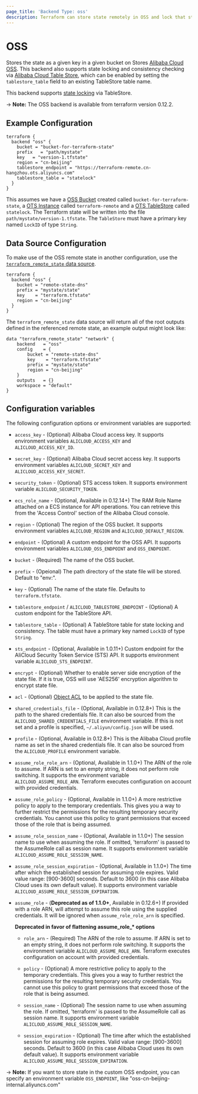 ```yaml
---
page_title: 'Backend Type: oss'
description: Terraform can store state remotely in OSS and lock that state with OSS.
---
```


# OSS

Stores the state as a given key in a given bucket on Stores
[Alibaba Cloud OSS](https://www.alibabacloud.com/help/product/31815.htm).
This backend also supports state locking and consistency checking via
[Alibaba Cloud Table Store](https://www.alibabacloud.com/help/doc-detail/27280.htm), which can be enabled by setting
the `tablestore_table` field to an existing TableStore table name.

This backend supports [state locking](/language/state/locking) via TableStore.

-> **Note:** The OSS backend is available from terraform version 0.12.2.

## Example Configuration

```hcl
terraform {
  backend "oss" {
    bucket = "bucket-for-terraform-state"
    prefix   = "path/mystate"
    key   = "version-1.tfstate"
    region = "cn-beijing"
    tablestore_endpoint = "https://terraform-remote.cn-hangzhou.ots.aliyuncs.com"
    tablestore_table = "statelock"
  }
}
```

This assumes we have a [OSS Bucket](https://registry.terraform.io/providers/aliyun/alicloud/latest/docs/resources/oss_bucket) created called `bucket-for-terraform-state`,
a [OTS Instance](https://registry.terraform.io/providers/aliyun/alicloud/latest/docs/resources/ots_instance) called `terraform-remote` and
a [OTS TableStore](https://registry.terraform.io/providers/aliyun/alicloud/latest/docs/resources/ots_table) called `statelock`. The
Terraform state will be written into the file `path/mystate/version-1.tfstate`. The `TableStore` must have a primary key named `LockID` of type `String`.

## Data Source Configuration

To make use of the OSS remote state in another configuration, use the
[`terraform_remote_state` data
source](/language/state/remote-state-data).

```hcl
terraform {
  backend "oss" {
    bucket = "remote-state-dns"
    prefix = "mystate/state"
    key    = "terraform.tfstate"
    region = "cn-beijing"
  }
}
```

The `terraform_remote_state` data source will return all of the root outputs
defined in the referenced remote state, an example output might look like:

```
data "terraform_remote_state" "network" {
    backend   = "oss"
    config    = {
        bucket = "remote-state-dns"
        key    = "terraform.tfstate"
        prefix = "mystate/state"
        region = "cn-beijing"
    }
    outputs   = {}
    workspace = "default"
}
```

## Configuration variables

The following configuration options or environment variables are supported:

* `access_key` - (Optional) Alibaba Cloud access key. It supports environment variables `ALICLOUD_ACCESS_KEY` and  `ALICLOUD_ACCESS_KEY_ID`.

* `secret_key` - (Optional) Alibaba Cloud secret access key. It supports environment variables `ALICLOUD_SECRET_KEY` and  `ALICLOUD_ACCESS_KEY_SECRET`.

* `security_token` - (Optional) STS access token. It supports environment variable `ALICLOUD_SECURITY_TOKEN`.

* `ecs_role_name` - (Optional, Available in 0.12.14+) The RAM Role Name attached on a ECS instance for API operations. You can retrieve this from the 'Access Control' section of the Alibaba Cloud console.

* `region` - (Optional) The region of the OSS bucket. It supports environment variables `ALICLOUD_REGION` and `ALICLOUD_DEFAULT_REGION`.

* `endpoint` - (Optional) A custom endpoint for the OSS API. It supports environment variables `ALICLOUD_OSS_ENDPOINT` and `OSS_ENDPOINT`.

* `bucket` - (Required) The name of the OSS bucket.

* `prefix` - (Opeional) The path directory of the state file will be stored. Default to "env:".

* `key` - (Optional) The name of the state file. Defaults to `terraform.tfstate`.

* `tablestore_endpoint` / `ALICLOUD_TABLESTORE_ENDPOINT` - (Optional) A custom endpoint for the TableStore API.

* `tablestore_table` - (Optional) A TableStore table for state locking and consistency. The table must have a primary key named `LockID` of type `String`.

* `sts_endpoint` - (Optional, Available in 1.0.11+) Custom endpoint for the AliCloud Security Token Service (STS) API. It supports environment variable `ALICLOUD_STS_ENDPOINT`.

* `encrypt` - (Optional) Whether to enable server side
  encryption of the state file. If it is true, OSS will use 'AES256' encryption algorithm to encrypt state file.

* `acl` - (Optional) [Object
  ACL](https://www.alibabacloud.com/help/doc-detail/52284.htm)
  to be applied to the state file.

* `shared_credentials_file` - (Optional, Available in 0.12.8+) This is the path to the shared credentials file. It can also be sourced from the `ALICLOUD_SHARED_CREDENTIALS_FILE` environment variable. If this is not set and a profile is specified, `~/.aliyun/config.json` will be used.

* `profile` - (Optional, Available in 0.12.8+)  This is the Alibaba Cloud profile name as set in the shared credentials file. It can also be sourced from the `ALICLOUD_PROFILE` environment variable.

* `assume_role_role_arn` - (Optional, Available in 1.1.0+) The ARN of the role to assume. If ARN is set to an empty string, it does not perform role switching. It supports the environment variable `ALICLOUD_ASSUME_ROLE_ARN`.
  Terraform executes configuration on account with provided credentials.

* `assume_role_policy` - (Optional, Available in 1.1.0+) A more restrictive policy to apply to the temporary credentials. This gives you a way to further restrict the permissions for the resulting temporary security credentials. You cannot use this policy to grant permissions that exceed those of the role that is being assumed.

* `assume_role_session_name` - (Optional, Available in 1.1.0+) The session name to use when assuming the role. If omitted, 'terraform' is passed to the AssumeRole call as session name. It supports environment variable `ALICLOUD_ASSUME_ROLE_SESSION_NAME`.

* `assume_role_session_expiration` - (Optional, Available in 1.1.0+) The time after which the established session for assuming role expires. Valid value range: \[900-3600] seconds. Default to 3600 (in this case Alibaba Cloud uses its own default value). It supports environment variable `ALICLOUD_ASSUME_ROLE_SESSION_EXPIRATION`.

* `assume_role` - (**Deprecated as of 1.1.0+**, Available in 0.12.6+) If provided with a role ARN, will attempt to assume this role using the supplied credentials. It will be ignored when `assume_role_role_arn` is specified.

  **Deprecated in favor of flattening assume_role_\* options**

  * `role_arn` - (Required) The ARN of the role to assume. If ARN is set to an empty string, it does not perform role switching. It supports the environment variable `ALICLOUD_ASSUME_ROLE_ARN`.
    Terraform executes configuration on account with provided credentials.

  * `policy` - (Optional) A more restrictive policy to apply to the temporary credentials. This gives you a way to further restrict the permissions for the resulting temporary security credentials. You cannot use this policy to grant permissions that exceed those of the role that is being assumed.

  * `session_name` - (Optional) The session name to use when assuming the role. If omitted, 'terraform' is passed to the AssumeRole call as session name. It supports environment variable `ALICLOUD_ASSUME_ROLE_SESSION_NAME`.

  * `session_expiration` - (Optional) The time after which the established session for assuming role expires. Valid value range: \[900-3600] seconds. Default to 3600 (in this case Alibaba Cloud uses its own default value). It supports environment variable `ALICLOUD_ASSUME_ROLE_SESSION_EXPIRATION`.

-> **Note:** If you want to store state in the custom OSS endpoint, you can specify an environment variable `OSS_ENDPOINT`, like "oss-cn-beijing-internal.aliyuncs.com"
